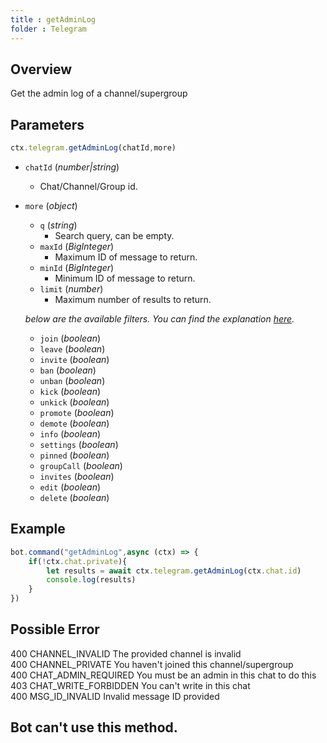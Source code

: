 ```yaml
---
title : getAdminLog
folder : Telegram
---
```

## Overview 
Get the admin log of a channel/supergroup
## Parameters 
```ts 
ctx.telegram.getAdminLog(chatId,more)
```
- `chatId` (_number|string_) 
    - Chat/Channel/Group id. 
- `more` (_object_) 
    - `q` (_string_) 
        - Search query, can be empty.
    - `maxId` (_BigInteger_) 
        - Maximum ID of message to return.
    - `minId` (_BigInteger_) 
        - Minimum ID of message to return.
    - `limit` (_number_) 
        - Maximum number of results to return. 
          
    _below are the available filters. You can find the explanation [here](https://core.telegram.org/constructor/channelAdminLogEventsFilter)._
    - `join` (_boolean_) 
    - `leave` (_boolean_)
    - `invite` (_boolean_)
    - `ban` (_boolean_)
    - `unban` (_boolean_)
    - `kick` (_boolean_)
    - `unkick` (_boolean_)
    - `promote` (_boolean_)
    - `demote` (_boolean_)
    - `info` (_boolean_)
    - `settings` (_boolean_)
    - `pinned` (_boolean_)
    - `groupCall` (_boolean_)
    - `invites` (_boolean_)
    - `edit` (_boolean_)
    - `delete` (_boolean_)
## Example 
```ts:index.ts {3} showLineNumber 
bot.command("getAdminLog",async (ctx) => {
    if(!ctx.chat.private){
        let results = await ctx.telegram.getAdminLog(ctx.chat.id)
        console.log(results)
    }
})
```
## Possible Error 
400 CHANNEL_INVALID The provided channel is invalid  
400 CHANNEL_PRIVATE You haven't joined this channel/supergroup  
400 CHAT_ADMIN_REQUIRED You must be an admin in this chat to do this  
403 CHAT_WRITE_FORBIDDEN You can't write in this chat  
400 MSG_ID_INVALID Invalid message ID provided  
## Bot can't use this method.